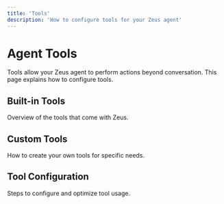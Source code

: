 ```yaml
---
title: 'Tools'
description: 'How to configure tools for your Zeus agent'
---
```


# Agent Tools

Tools allow your Zeus agent to perform actions beyond conversation. This page explains how to configure tools.

## Built-in Tools

Overview of the tools that come with Zeus.

## Custom Tools

How to create your own tools for specific needs.

## Tool Configuration

Steps to configure and optimize tool usage. 